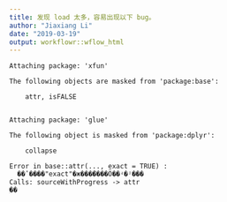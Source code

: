 ```yaml
---
title: 发现 load 太多，容易出现以下 bug。
author: "Jiaxiang Li"
date: "2019-03-19"
output: workflowr::wflow_html
---
```



```
Attaching package: 'xfun'

The following objects are masked from 'package:base':

    attr, isFALSE


Attaching package: 'glue'

The following object is masked from 'package:dplyr':

    collapse

Error in base::attr(..., exact = TRUE) : 
  ��ʽ����"exact"�ж����֮���Ӧ��ʵ�ʲ���
Calls: sourceWithProgress -> attr
ִֹͣ��
```